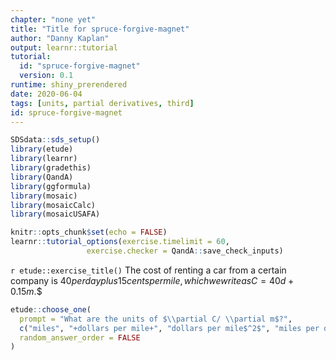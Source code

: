 ```yaml
---
chapter: "none yet"
title: "Title for spruce-forgive-magnet"
author: "Danny Kaplan"
output: learnr::tutorial
tutorial:
  id: "spruce-forgive-magnet"
  version: 0.1
runtime: shiny_prerendered
date: 2020-06-04 
tags: [units, partial derivatives, third]
id: spruce-forgive-magnet
---
```


```r
SDSdata::sds_setup()
library(etude)
library(learnr)
library(gradethis)
library(QandA)
library(ggformula)
library(mosaic)
library(mosaicCalc)
library(mosaicUSAFA)

knitr::opts_chunk$set(echo = FALSE)
learnr::tutorial_options(exercise.timelimit = 60, 
                 exercise.checker = QandA::save_check_inputs)
```


`r etude::exercise_title()` The cost of renting a car from a certain company is $40 per day plus 15 cents per mile, which we write as
$$C = 40d + 0.15m.$$ 


```r
etude::choose_one(
  prompt = "What are the units of $\\partial C/ \\partial m$?",
  c("miles", "+dollars per mile+", "dollars per mile$^2$", "miles per dollar"),
  random_answer_order = FALSE
)
```

